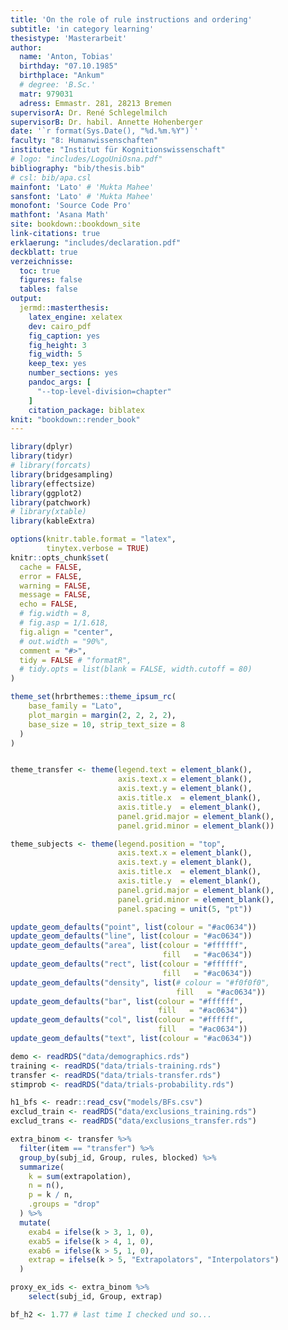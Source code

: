 ```yaml
---
title: 'On the role of rule instructions and ordering'
subtitle: 'in category learning'
thesistype: 'Masterarbeit'
author:
  name: 'Anton, Tobias'
  birthday: "07.10.1985"
  birthplace: "Ankum"
  # degree: 'B.Sc.'
  matr: 979031
  adress: Emmastr. 281, 28213 Bremen
supervisorA: Dr. René Schlegelmilch
supervisorB: Dr. habil. Annette Hohenberger
date: '`r format(Sys.Date(), "%d.%m.%Y")`'
faculty: "8: Humanwissenschaften"
institute: "Institut für Kognitionswissenschaft"
# logo: "includes/LogoUniOsna.pdf"
bibliography: "bib/thesis.bib"
# csl: bib/apa.csl
mainfont: 'Lato' # 'Mukta Mahee'
sansfont: 'Lato' # 'Mukta Mahee'
monofont: 'Source Code Pro'
mathfont: 'Asana Math'
site: bookdown::bookdown_site
link-citations: true
erklaerung: "includes/declaration.pdf"
deckblatt: true
verzeichnisse:
  toc: true
  figures: false
  tables: false
output:
  jermd::masterthesis:
    latex_engine: xelatex
    dev: cairo_pdf
    fig_caption: yes
    fig_height: 3
    fig_width: 5
    keep_tex: yes
    number_sections: yes
    pandoc_args: [
      "--top-level-division=chapter"
    ]
    citation_package: biblatex
knit: "bookdown::render_book"
---
```


<!--
Edit these lines as appropriate.
The actual thesis content is in several Rmd files.

You'll need to edit the _bookdown.yml file to set the order in which you'd like them to appear.


**Notice**: This file has to be named `index.Rmd`. If you created it from the RStudio template picker thingy and gave it a filename, you'll have to rename it. -->

```r
library(dplyr)
library(tidyr)
# library(forcats)
library(bridgesampling)
library(effectsize)
library(ggplot2)
library(patchwork)
# library(xtable)
library(kableExtra)

options(knitr.table.format = "latex",
        tinytex.verbose = TRUE)
knitr::opts_chunk$set(
  cache = FALSE,
  error = FALSE,
  warning = FALSE,
  message = FALSE,
  echo = FALSE,
  # fig.width = 8,
  # fig.asp = 1/1.618,
  fig.align = "center",
  # out.width = "90%",
  comment = "#>",
  tidy = FALSE # "formatR",
  # tidy.opts = list(blank = FALSE, width.cutoff = 80)
)

theme_set(hrbrthemes::theme_ipsum_rc(
    base_family = "Lato",
    plot_margin = margin(2, 2, 2, 2),
    base_size = 10, strip_text_size = 8
  )
)


theme_transfer <- theme(legend.text = element_blank(),
                        axis.text.x = element_blank(),
                        axis.text.y = element_blank(),
                        axis.title.x  = element_blank(),
                        axis.title.y  = element_blank(),
                        panel.grid.major = element_blank(),
                        panel.grid.minor = element_blank())

theme_subjects <- theme(legend.position = "top",
                        axis.text.x = element_blank(),
                        axis.text.y = element_blank(),
                        axis.title.x  = element_blank(),
                        axis.title.y  = element_blank(),
                        panel.grid.major = element_blank(),
                        panel.grid.minor = element_blank(),
                        panel.spacing = unit(5, "pt"))

update_geom_defaults("point", list(colour = "#ac0634"))
update_geom_defaults("line", list(colour = "#ac0634"))
update_geom_defaults("area", list(colour = "#ffffff", 
                                  fill   = "#ac0634"))
update_geom_defaults("rect", list(colour = "#ffffff", 
                                  fill   = "#ac0634"))
update_geom_defaults("density", list(# colour = "#f0f0f0", 
                                     fill   = "#ac0634"))
update_geom_defaults("bar", list(colour = "#ffffff", 
                                 fill   = "#ac0634"))
update_geom_defaults("col", list(colour = "#ffffff", 
                                 fill   = "#ac0634"))
update_geom_defaults("text", list(colour = "#ac0634"))
```

```r
demo <- readRDS("data/demographics.rds")
training <- readRDS("data/trials-training.rds")
transfer <- readRDS("data/trials-transfer.rds") 
stimprob <- readRDS("data/trials-probability.rds")

h1_bfs <- readr::read_csv("models/BFs.csv")
exclud_train <- readRDS("data/exclusions_training.rds")
exclud_trans <- readRDS("data/exclusions_transfer.rds")

extra_binom <- transfer %>% 
  filter(item == "transfer") %>% 
  group_by(subj_id, Group, rules, blocked) %>% 
  summarize(
    k = sum(extrapolation),
    n = n(),
    p = k / n,
    .groups = "drop"
  ) %>% 
  mutate(
    exab4 = ifelse(k > 3, 1, 0),
    exab5 = ifelse(k > 4, 1, 0),
    exab6 = ifelse(k > 5, 1, 0),
    extrap = ifelse(k > 5, "Extrapolators", "Interpolators")
  )

proxy_ex_ids <- extra_binom %>% 
    select(subj_id, Group, extrap)

bf_h2 <- 1.77 # last time I checked und so...
```
